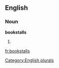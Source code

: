 ==English==

===Noun===
'''bookstalls'''

# {{plural of|[[bookstall]]}}

[[Category:English plurals]]

[[fr:bookstalls]]